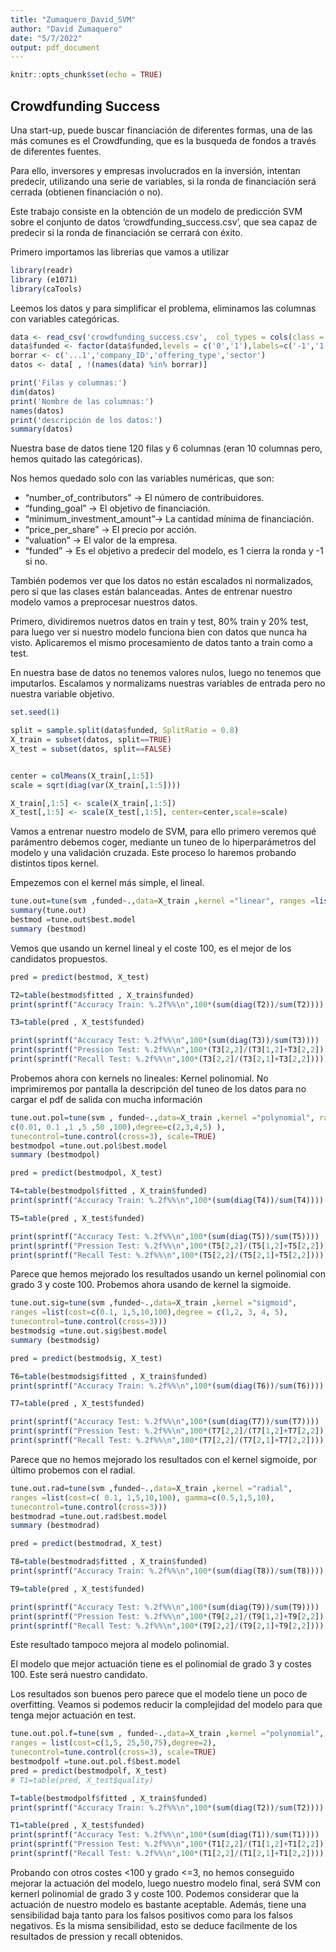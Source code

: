 ```yaml
---
title: "Zumaquero_David_SVM"
author: "David Zumaquero"
date: "5/7/2022"
output: pdf_document
---
```


```r
knitr::opts_chunk$set(echo = TRUE)
```

##  Crowdfunding Success
Una start-up, puede buscar financiación de diferentes formas, una de las más comunes es el Crowdfunding, que es la busqueda de fondos a través de diferentes fuentes. 


Para ello, inversores y empresas involucrados en la inversión, intentan predecir, utilizando una serie de variables, si la ronda de financiación será cerrada (obtienen financiación o no). 

Este trabajo consiste en la obtención de un modelo de predicción SVM sobre el conjunto de datos 'crowdfunding_success.csv', que sea capaz de predecir si la ronda de financiación se cerrará con éxito.


Primero importamos las librerias que vamos a utilizar
```r
library(readr)
library (e1071)
library(caTools)
```

Leemos los datos y para simplificar el problema, eliminamos las columnas con variables categóricas.
```r
data <- read_csv('crowdfunding_success.csv',  col_types = cols(class = col_factor(levels = c('0','1'))))
data$funded <- factor(data$funded,levels = c('0','1'),labels=c('-1','1'))
borrar <- c('...1','company_ID','offering_type','sector')
datos <- data[ , !(names(data) %in% borrar)]

print('Filas y columnas:')
dim(datos)
print('Nombre de las columnas:')
names(datos)
print('descripción de los datos:')
summary(datos)


```
Nuestra base de datos tiene 120 filas y 6 columnas (eran 10 columnas pero, hemos quitado las categóricas).

Nos hemos quedado solo con las variables numéricas, que son:

- "number_of_contributors"  -> El número de contribuidores.
- "funding_goal" -> El objetivo de financiación.
- "minimum_investment_amount"-> La cantidad mínima de financiación.
- "price_per_share" -> El precio por acción.
- "valuation"  -> El valor de la empresa.
- "funded"    -> Es el objetivo a predecir del modelo, es 1 cierra la ronda y -1 si no.

También podemos ver que los datos no están escalados ni normalizados, pero sí que las clases están balanceadas. Antes de entrenar nuestro modelo vamos a preprocesar nuestros datos.

Primero, dividiremos nuetros datos en train y test, 80% train y 20% test, para luego ver si nuestro modelo funciona bien con datos que nunca ha visto. Aplicaremos el mismo procesamiento de datos tanto a train como a test.

En nuestra base de datos no tenemos valores nulos, luego no tenemos que imputarlos. Escalamos y normalizams nuestras variables de entrada pero no nuestra variable objetivo.

```r


set.seed(1)

split = sample.split(data$funded, SplitRatio = 0.8)
X_train = subset(datos, split==TRUE)
X_test = subset(datos, split==FALSE)


center = colMeans(X_train[,1:5])
scale = sqrt(diag(var(X_train[,1:5])))

X_train[,1:5] <- scale(X_train[,1:5])
X_test[,1:5] <- scale(X_test[,1:5], center=center,scale=scale)

```
Vamos a entrenar nuestro modelo de SVM, para ello primero veremos qué parámentro debemos coger, mediante un tuneo de lo hiperparámetros del modelo y una validación cruzada. Este proceso lo haremos probando distintos tipos kernel. 

Empezemos con el kernel más simple, el lineal.
```r
tune.out=tune(svm ,funded~.,data=X_train ,kernel ="linear", ranges =list(cost=c(0.01, 0.1, 1,5,10,100), tunecontrol=tune.control(cross=3)))
summary(tune.out)
bestmod =tune.out$best.model
summary (bestmod)

```
Vemos que usando un kernel lineal y el coste 100, es el mejor de los candidatos propuestos.


```r
pred = predict(bestmod, X_test)

T2=table(bestmod$fitted , X_train$funded)
print(sprintf("Accuracy Train: %.2f%%\n",100*(sum(diag(T2))/sum(T2))))

T3=table(pred , X_test$funded)

print(sprintf("Accuracy Test: %.2f%%\n",100*(sum(diag(T3))/sum(T3))))
print(sprintf("Pression Test: %.2f%%\n",100*(T3[2,2]/(T3[1,2]+T3[2,2]))))
print(sprintf("Recall Test: %.2f%%\n",100*(T3[2,2]/(T3[2,1]+T3[2,2]))))

```

Probemos ahora con kernels no lineales: Kernel polinomial.
No imprimiremos por pantalla la descripción del tuneo de los datos para no cargar el pdf de salida con mucha información
```r
tune.out.pol=tune(svm , funded~.,data=X_train ,kernel ="polynomial", ranges = list(cost=
c(0.01, 0.1 ,1 ,5 ,50 ,100),degree=c(2,3,4,5) ), 
tunecontrol=tune.control(cross=3), scale=TRUE)
bestmodpol =tune.out.pol$best.model
summary (bestmodpol)


```

```r
pred = predict(bestmodpol, X_test)

T4=table(bestmodpol$fitted , X_train$funded)
print(sprintf("Accuracy Train: %.2f%%\n",100*(sum(diag(T4))/sum(T4))))

T5=table(pred , X_test$funded)

print(sprintf("Accuracy Test: %.2f%%\n",100*(sum(diag(T5))/sum(T5))))
print(sprintf("Pression Test: %.2f%%\n",100*(T5[2,2]/(T5[1,2]+T5[2,2]))))
print(sprintf("Recall Test: %.2f%%\n",100*(T5[2,2]/(T5[2,1]+T5[2,2]))))

```

Parece que hemos mejorado los resultados usando un kernel polinomial con grado 3 y coste 100. Probemos ahora usando de kernel la sigmoide.


```r
tune.out.sig=tune(svm ,funded~.,data=X_train ,kernel ="sigmoid", 
ranges =list(cost=c(0.1, 1,5,10,100),degree = c(1,2, 3, 4, 5),
tunecontrol=tune.control(cross=3)))
bestmodsig =tune.out.sig$best.model
summary (bestmodsig)

```

```r
pred = predict(bestmodsig, X_test)

T6=table(bestmodsig$fitted , X_train$funded)
print(sprintf("Accuracy Train: %.2f%%\n",100*(sum(diag(T6))/sum(T6))))

T7=table(pred , X_test$funded)

print(sprintf("Accuracy Test: %.2f%%\n",100*(sum(diag(T7))/sum(T7))))
print(sprintf("Pression Test: %.2f%%\n",100*(T7[2,2]/(T7[1,2]+T7[2,2]))))
print(sprintf("Recall Test: %.2f%%\n",100*(T7[2,2]/(T7[2,1]+T7[2,2]))))

```


Parece que no hemos mejorado los resultados con el kernel sigmoide, por último probemos con el radial.
```r
tune.out.rad=tune(svm ,funded~.,data=X_train ,kernel ="radial", 
ranges =list(cost=c( 0.1, 1,5,10,100), gamma=c(0.5,1,5,10),
tunecontrol=tune.control(cross=3)))
bestmodrad =tune.out.rad$best.model
summary (bestmodrad)

```


```r
pred = predict(bestmodrad, X_test)

T8=table(bestmodrad$fitted , X_train$funded)
print(sprintf("Accuracy Train: %.2f%%\n",100*(sum(diag(T8))/sum(T8))))

T9=table(pred , X_test$funded)

print(sprintf("Accuracy Test: %.2f%%\n",100*(sum(diag(T9))/sum(T9))))
print(sprintf("Pression Test: %.2f%%\n",100*(T9[2,2]/(T9[1,2]+T9[2,2]))))
print(sprintf("Recall Test: %.2f%%\n",100*(T9[2,2]/(T9[2,1]+T9[2,2]))))

```

Este resultado tampoco mejora al modelo polinomial. 

El modelo que mejor actuación tiene es el polinomial de grado 3 y costes 100. Este será nuestro candidato.

Los resultados son buenos pero parece que el modelo tiene un poco de overfitting. Veamos si podemos reducir la complejidad del modelo para que tenga mejor actuación en test.

```r

tune.out.pol.f=tune(svm , funded~.,data=X_train ,kernel ="polynomial",
ranges = list(cost=c(1,5, 25,50,75),degree=2),
tunecontrol=tune.control(cross=3), scale=TRUE)
bestmodpolf =tune.out.pol.f$best.model
pred = predict(bestmodpolf, X_test)
# T1=table(pred, X_test$quality)

T=table(bestmodpolf$fitted , X_train$funded)
print(sprintf("Accuracy Train: %.2f%%\n",100*(sum(diag(T2))/sum(T2))))

T1=table(pred , X_test$funded)
print(sprintf("Accuracy Test: %.2f%%\n",100*(sum(diag(T1))/sum(T1))))
print(sprintf("Pression Test: %.2f%%\n",100*(T1[2,2]/(T1[1,2]+T1[2,2]))))
print(sprintf("Recall Test: %.2f%%\n",100*(T1[2,2]/(T1[2,1]+T1[2,2]))))


```

Probando con otros costes <100 y  grado <=3, no hemos conseguido mejorar la actuación del modelo, luego nuestro modelo final, será SVM con kernerl polinomial de grado 3 y coste 100. Podemos considerar que la actuación de nuestro modelo es bastante aceptable. Además, tiene una sensibilidad baja tanto para los falsos positivos como para los falsos negativos. Es la misma sensibilidad, esto se deduce facilmente de los resultados de pression y recall obtenidos.

